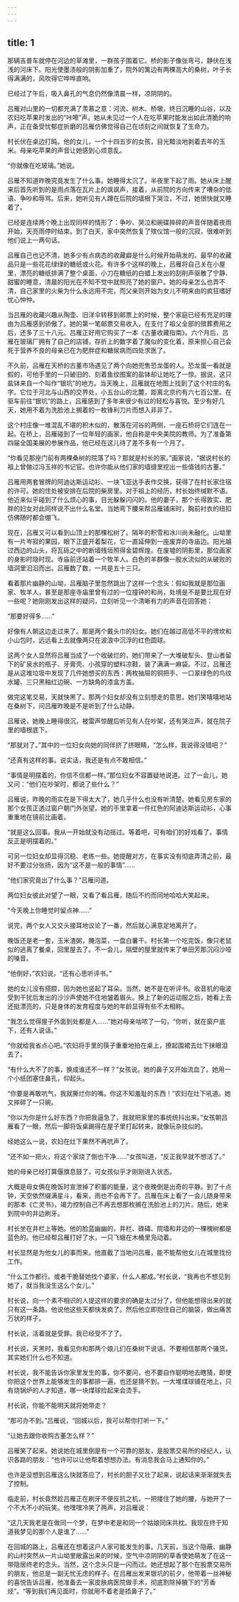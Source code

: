 ```yaml
---
---
---
```

title: 1
---




那辆吉普车就停在河边的草滩里，一群孩子围着它。桥的影子像张弯弓，静伏在浅浅的河床下。阳光使墨渍般的阴影加重了，院外的篱边有两棵高大的桑树，叶子长得满满的，风吹得它哗哗直响。

已经过了午后，吸入鼻孔的气息仍然像清晨一样，凉阴阴的。

吕雁对山里的一切都充满了羡慕之意：河流、树木、桥墩，终日沉睡的山谷，以及农妇吃苹果时发出的“咔嚓”声。她从未见过一个人在吃苹果时能发出如此清脆的响声，正在备受忧郁症折磨的吕雁仿佛觉得自己在顷刻之间就恢复了生命力。

村长伏在桌边打盹。他的女儿，一个十四五岁的女孩，目光黯淡地剥着去年的玉米。母亲吃苹果的声音让她感到心烦意乱。

“你就像在吃玻璃。”她说。

吕雁不知道昨晚究竟发生了什么事。她睡得太沉了。半夜里下起了雨。她从床上醒来后首先听到的是雨点落在瓦片上的飒飒声，接着，从前院的方向传来了嘈杂的低语、争吵和辱骂。后来，她听见有人蹲在后院的墙根下哭泣，不过，她很快就又睡着了。

已经是连续两个晚上出现同样的情形了：争吵、哭泣和碗碟摔碎的声音伴随着夜雨开始，天亮雨停时结束。到了白天，家中突然恢复了殡仪馆一般的沉寂，很难听到他们说上一两句话。

吕雁自己也记不清，她多少有点病态的收藏癖是什么时候开始萌发的。最早的收藏品只是一些花花绿绿的糖纸或火花。有许多个这样的晚上，吕雁将自己关在小屋里，漂亮的糖纸排满了整个桌面，小刀在糖纸的白蜡上发出的刮削声驱散了宁静、甜蜜的睡意，清晨的阳光在不知不觉中就照亮了她的窗户。她的母亲怎么也弄不清，自己家里的火柴为什么永远用不完，而父亲则开始为女儿不明来由的疯狂嗜好忧心忡忡。

当吕雁的收藏兴趣从陶壶、旧洋伞转移到邮票上的时候，整个家庭已经有充足的理由为吕雁感到骄傲了。她的第一笔邮票交易收入，在支付了祖父全部的殡葬费用之后，还多了三十八元。吕雁正好用它购买了一本《古董收藏指南》。六个月后，吕雁在玻璃厂拥有了自己的店铺，存折上的数字着了魔似的变化着，原来担心自己会死于营养不良的母亲已在为肥胖症和糖尿病而四处求医了。

不久前，吕雁在天桥的古董市场遇见了两个向她兜售恐龙蛋的人。恐龙蛋一看就是假的，可他手里的一只破旧的、刻着鱼纹图案的盐钵却让她吃了一惊。据说，这只盐钵来自一个叫作“银坑”的地方。当天晚上，吕雁就在地图上找到了这个村庄的名字。它位于河北与山西的交界处，小五台山的北麓，距离北京约有六七百公里。在驱车前往“银坑”的路上，吕雁感到了多年来很少有过的轻松与喜悦。至少有好几天，她用不着为洗脸池上搁着的一枚锋利刀片而想入非非了。

这个村庄像一堆混乱不堪的积木似的，散落在河谷的两侧，一座石桥将它们连在一起。在桥上，吕雁碰到了一位年轻的画家，他自称是中央美院的教师。为了准备第四届全国美展的参展作品，他已经在这儿待了差不多有一个月了。

“你看见那座门前有两棵桑树的院落了吗？那就是村长的家。”画家说，“据说村长的祖上曾做过冯玉祥的书记官。也许你能从他们家的墙缝里挖出一些值钱的古董。”

吕雁用两套冒牌的阿迪达斯运动衫、一块飞亚达手表作交换，获得了在村长家住宿的许可。她的住处被安排在后院的柴房里。对于祖上的经历，村长始终缄默不语。他近来似乎碰到了什么烦心的事，目光躲躲闪闪的。他的妻子，那个长得敦实、肥胖的妇女对此同样说不出什么名堂。当她弯下腰来帮吕雁铺床时，胸前衬衣的纽扣仿佛随时都会绷飞。

现在，吕雁又可以看到山顶上的那棵松树了。隔年的积雪和冰川尚未融化。山坳里有一片岑寂的果园，眼下正盛开着梨花，它一直延伸到一座废弃的寺庙边。阳光越过西边的山头，将瓦砾之中的断墙残垣照得金碧辉煌。在废墟的阴影里，那位画家的身影时隐时现。寺庙前还站着一个牧羊人。白色的羊群像一股水流似的从破败的墙洞里汩汩而出。吕雁数了数，一共是五十三只。

看着那片幽静的山坳，吕雁脑子里忽然跳出了这样一个念头：假如我就是那位画家、牧羊人，甚至是那座寺庙里曾有过的一位撞钟的和尚，处境是不是要比现在好一些呢？她刚刚发出这样的疑问，立刻听见一个清晰有力的声音在回答她：

“那要好得多……”

好像有人朝这边走过来了。那是两个戴头巾的妇女。她们在越过高低不平的塄坎和小山包时，远远看上去就像两只在波浪中沉浮的红色圆球。

这两个女人显然将吕雁当成了一个收破烂的，她们带来了一大堆破犁头、登山者留下的矿泉水的瓶子、牙膏壳、小孩穿的塑料凉鞋，装了满满一麻袋。不过，吕雁还是从这堆垃圾中发现了几件她想买的东西：两枚抽屉的铜把手、一口翠绿色的鸟纹水罐、三只黑釉红边碗、一方缺角的漆盒方盖。

做完这笔交易，天就快黑了。那两个妇女却没有立刻想走的意思。她们笑嘻嘻地站在桑树下，问吕雁昨晚是不是听到了什么动静。

吕雁说，她晚上睡得很沉，被雷声惊醒后听见有人在吵架，还有哭泣声，就在院子里的墙根底下。

“那就对了。”其中的一位妇女向她的同伴挤了挤眼睛，“怎么样，我说得没错吧？”

“还真有这样的事。说实话，我还是有点不敢相信。”

“事情是明摆着的，你信不信都一样。”那位妇女不容置疑地说道。过了一会儿，她又问：“他们在吵架时，都说了些什么？”

吕雁说，昨晚的雨实在是下得太大了，她几乎什么也没有听清楚。她看见房东家的那个女孩正透过窗户朝门外张望。她的手里拿着一件红色的阿迪达斯运动衫，心事重重地在镜前比画着。

“就是这么回事。我从一开始就没有动摇过。等着吧，可有咱们的好戏看了。事情反正是明摆着的。”

可另一位妇女却显得沉稳、老练一些。她提醒对方，在事实没有彻底弄清之前，最好不要过分张扬，因为“这不是一般的事情”……

“他们家究竟出了什么事？”吕雁问道。

两位妇女彼此对望了一眼，又看了看吕雁，随后不约而同地哈哈大笑起来。

“今天晚上你睡觉时留点神……”

说完，两个女人又交头接耳地议论了一番，然后就心满意足地离开了。

晚饭还是老一套，玉米渣粥，腌泡菜，一盘白薯干。村长第一个吃完饭，像只老鼠似的逃离了餐桌，回里屋去了。不一会儿，隔壁的屋里就传来了单田芳那沉闷沙哑的嗓音。

“他倒好，”农妇说，“还有心思听评书。”

她的女儿没有搭腔，因为她也竖起了耳朵。当然，她不是在听评书。收音机的电波受到干扰后发出的沙沙声使她不住地皱着眉头。换上了新的运动服之后，她看上去还挺漂亮的，只是身体的发育程度与她的年龄显得有些不太相称。

“我怎么觉得屋子外面到处都是人……”她对母亲咕哝了一句，“你听，就在窗户底下，还有人说话。”

“你就给我省点心吧。”农妇将手里的筷子重重地拍在桌上，撩起围裙去灶下抹眼泪去了。

“有什么大不了的事，换成谁还不一样？”女孩说。她的鼻子又开始流血了。她用一个小纸团塞住鼻孔，仰起头。

“你要是再敢吭气，我就撕烂你的嘴。你这不知羞耻的东西！”农妇在灶下吼道。她又摔碎了一只碗。

“你以为你是什么好东西？你把我逼急了，我就把家里的事统统抖出来。”女孩朝吕雁看了一眼，然后一脚将饭桌踢得在屋子里打起转来，就像玩杂技似的。

经她这么一说，农妇在灶下果然不再吭声了。

“还不如一把火，将这个家烧了倒也干净……”女孩叫道，“反正我早就不想活了。”

她的母亲已经打算偃旗息鼓了，可女孩似乎才刚刚进入状态。

大概是母女俩在晚饭时宣泄掉了积蓄的能量，这个夜晚倒是出奇的平静。到了十点钟，天空依然缀满星斗，看来，雨也不会再下了。吕雁在床上看了一会儿随身带来的那本《亡灵书》，竭力控制自己不再去想那枚搁在洗脸池上的刀片。随后，她来到院中的井边刷牙。

村长坐在井栏上等她。他的脸蓝幽幽的，井栏、碌碡、院墙和井边的一棵槐树都是蓝色的。他已经帮吕雁打好了水，一只飞蛾在木桶里凫动着。

村长显然是为他女儿的事而来。他直截了当地问吕雁，能不能帮他女儿在城里找份工作。

“什么工作都行。或者干脆替她找个婆家，什么人都成。”村长说，“我再也不想见到她了，就当我没生这么个女儿。”

村长说，向一个素不相识的人提这样的要求的确是太过分了，但他能想得出来的就只有这一条路。他说他这些天都快发疯了。然后他立即抱住自己的脑袋，做出痛苦万状的样子。

村长说，活着就是受罪。我已经受不了了。

村长说，天黑时，我看见你和那两个娘儿们在桑树下说话。不要相信那两个骚货。其实她们什么也不知道。

村长说，我不能告诉你家里发生的事，你不要问，也不要自作聪明地去瞎猜，即使你把这个世界上能够发生的事都排一遍，也还是猜不到。一大堆煤球铺在地上，只有烧锅炉的人才知道，哪一块煤球捡起来会烫手。

村长说，你能不能明天就将她带走？

“那可办不到。”吕雁说，“回城以后，我可以帮你打听一下。”

“让她去跟你收购古董怎么样？”

吕雁笑了起来。她说她在城里倒是有一个可靠的朋友，是股票交易所的经纪人，认识各路的朋友：“也许可以让他帮着想想办法。有消息我会马上通知你的。”

也许是没想到吕雁这么快就答应了，村长的胆子又壮了起来，说起话来渐渐就失去了控制。

临走前，村长竟然趁吕雁正在刷牙不便反抗之机，一把搂住了她的腰，与她开了一个不大不小的玩笑。他嘿嘿冷笑了两声，对吕雁说：

“这几天我老是在做同一个梦，在梦中老是和同一个姑娘同床共枕。我现在终于知道我梦见的那个人是谁了……”

在回城的路上，吕雁还在想着这户人家可能发生的事。几天前，当这个隐蔽、幽静的山村突然从一片山坳里敞露出来的时候，空气中凉阴阴的草香使她萌发了在这一带隐居终老的念头。当然，这个念头只是一闪而过。她还想起了那个在股票交易所的朋友，他总是一副无忧无虑的样子。在吕雁出发来银坑的前夕，他带着一丝神秘的喜悦告诉吕雁，他准备去一家皮肤病医院做手术，彻底割除掉腋下的“芳香烃”。“等到我们再见面时，你就用不着老是捂鼻子了。”